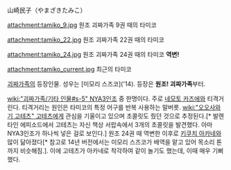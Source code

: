 山崎民子（やまざきたみこ）

attachment:tamiko_9.jpg
원조 괴짜가족 9권 때의 타미코

attachment:tamiko_22.jpg
원조 괴짜가족 22권 때의 타미코

attachment:tamiko_24.jpg
원조 괴짜가족 24권 때의 타미코 '''역변!'''

attachment:tamiko_current.jpg
최근의 타미코

[[괴짜가족]]의 등장인물. 성우는 [미모리 스즈코]('14). 등장은 '''원조! 괴짜가족'''부터.


[[wiki:"괴짜가족/기타 인물#s-5" NYA3인조]] 중 한명이다. 주로 [[네모토 카즈에]]와 티격거린다. 티격거리는 원인은 타미코의 특정 어구를 반복 사용하는 말버릇. [[wiki:"오오사와기 고테츠" 고테츠]]에게 관심을 기울이고 있으며 초콜릿도 줬던 것으로 추정된다.[* 발렌타인 에피소드에서 고테츠는 자신 책상 서랍속에서 3개의 초콜릿을 발견했다. 아마 NYA3인조가 하나씩 넣은 걸로 보인다.] 원조 24권 때 역변한 이후로 [[키쿠치 아카네]]와 많이 닮아졌다[* 참고로 14년 버전에서는 미모리 스즈코가 배역을 맡고 있어 목소리 톤까지 비슷해짐.]. 이에 고테츠가 아카네로 착각하여 같이 놀기도 했는데, 이때 매우 기뻐했다.
